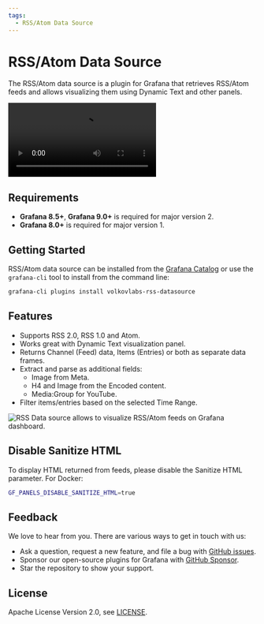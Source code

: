 ```yaml
---
tags:
  - RSS/Atom Data Source
---
```



# RSS/Atom Data Source

The RSS/Atom data source is a plugin for Grafana that retrieves RSS/Atom feeds and allows visualizing them using Dynamic Text and other panels.

<Video
  src="https://www.youtube.com/embed/RAxqS2hpWkg"
  title="News feed tutorial for Grafana Dashboard."
/>

## Requirements

- **Grafana 8.5+**, **Grafana 9.0+** is required for major version 2.
- **Grafana 8.0+** is required for major version 1.

## Getting Started

RSS/Atom data source can be installed from the [Grafana Catalog](https://grafana.com/grafana/plugins/volkovlabs-rss-datasource/) or use the `grafana-cli` tool to install from the command line:

```bash
grafana-cli plugins install volkovlabs-rss-datasource
```

## Features

- Supports RSS 2.0, RSS 1.0 and Atom.
- Works great with Dynamic Text visualization panel.
- Returns Channel (Feed) data, Items (Entries) or both as separate data frames.
- Extract and parse as additional fields:
  - Image from Meta.
  - H4 and Image from the Encoded content.
  - Media:Group for YouTube.
- Filter items/entries based on the selected Time Range.

<Image
  title="RSS Data source allows to visualize RSS/Atom feeds on Grafana dashboard."
  src="/img/plugins/volkovlabs-rss-datasource/dashboard.png"
/>

## Disable Sanitize HTML

To display HTML returned from feeds, please disable the Sanitize HTML parameter. For Docker:

```bash
GF_PANELS_DISABLE_SANITIZE_HTML=true
```

## Feedback

We love to hear from you. There are various ways to get in touch with us:

- Ask a question, request a new feature, and file a bug with [GitHub issues](https://github.com/volkovlabs/volkovlabs-rss-datasource/issues/new/choose).
- Sponsor our open-source plugins for Grafana with [GitHub Sponsor](https://github.com/sponsors/VolkovLabs).
- Star the repository to show your support.

## License

Apache License Version 2.0, see [LICENSE](https://github.com/volkovlabs/volkovlabs-rss-datasource/blob/main/LICENSE).
